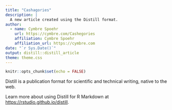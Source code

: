 ```yaml
---
title: "Cashagories"
description: |
  A new article created using the Distill format.
author:
  - name: Cymbre Spoehr
    url: https://cymbre.com/Cashegories
    affiliation: Cymbre Spoehr
    affiliation_url: https://cymbre.com
date: "`r Sys.Date()`"
output: distill::distill_article
theme: theme.css
---
```


```r
knitr::opts_chunk$set(echo = FALSE)
```

Distill is a publication format for scientific and technical writing, native to the web. 

Learn more about using Distill for R Markdown at <https://rstudio.github.io/distill>.





